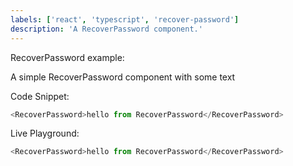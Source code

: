 ```yaml
---
labels: ['react', 'typescript', 'recover-password']
description: 'A RecoverPassword component.'
---
```



RecoverPassword example:

A simple RecoverPassword component with some text

Code Snippet:
```js
<RecoverPassword>hello from RecoverPassword</RecoverPassword>
```


Live Playground:
```js live
<RecoverPassword>hello from RecoverPassword</RecoverPassword>
```
